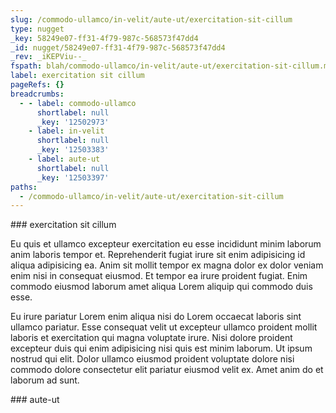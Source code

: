 ```yaml
---
slug: /commodo-ullamco/in-velit/aute-ut/exercitation-sit-cillum
type: nugget
_key: 58249e07-ff31-4f79-987c-568573f47dd4
_id: nugget/58249e07-ff31-4f79-987c-568573f47dd4
_rev: _iKEPViu--_
fspath: blah/commodo-ullamco/in-velit/aute-ut/exercitation-sit-cillum.md
label: exercitation sit cillum
pageRefs: {}
breadcrumbs:
  - - label: commodo-ullamco
      shortlabel: null
      _key: '12502973'
    - label: in-velit
      shortlabel: null
      _key: '12503383'
    - label: aute-ut
      shortlabel: null
      _key: '12503397'
paths:
  - /commodo-ullamco/in-velit/aute-ut/exercitation-sit-cillum
---
```


<NuggetArea>
<Nugget slug="/commodo-ullamco/in-velit/aute-ut/exercitation-sit-cillum" type="nugget" _key="58249e07-ff31-4f79-987c-568573f47dd4" _id="nugget/58249e07-ff31-4f79-987c-568573f47dd4" _rev="_iKEPViu--_" fspath="blah/commodo-ullamco/in-velit/aute-ut/exercitation-sit-cillum.md" label="exercitation sit cillum" paths="/commodo-ullamco/in-velit/aute-ut/exercitation-sit-cillum">
<NuggetBody>
### exercitation sit cillum

Eu quis et ullamco excepteur exercitation eu esse incididunt minim laborum anim laboris tempor et. Reprehenderit fugiat irure sit enim adipisicing id aliqua adipisicing ea. Anim sit mollit tempor ex magna dolor ex dolor veniam enim nisi in consequat eiusmod. Et tempor ea irure proident fugiat. Enim commodo eiusmod laborum amet aliqua Lorem aliquip qui commodo duis esse.

Eu irure pariatur Lorem enim aliqua nisi do Lorem occaecat laboris sint ullamco pariatur. Esse consequat velit ut excepteur ullamco proident mollit laboris et exercitation qui magna voluptate irure. Nisi dolore proident excepteur duis qui enim adipisicing nisi quis est minim laborum. Ut ipsum nostrud qui elit. Dolor ullamco eiusmod proident voluptate dolore nisi commodo dolore consectetur elit pariatur eiusmod velit ex. Amet anim do et laborum ad sunt.

</NuggetBody>
<Breadcrumbs>
<Crumbs>
<Crumb _key="12502973" label="commodo-ullamco" /><Crumb _key="12503383" label="in-velit" /><Crumb _key="12503397" label="aute-ut" />
</Crumbs>
</Breadcrumbs>
</Nugget>

<NuggetsInbound>
</NuggetsInbound>
<NuggetsOutbound>
</NuggetsOutbound>
</NuggetArea>
<PassagesInbound>
<Passage direction="inbound" type="passage" _key="12503397" _id="passage/12503397" _rev="_iKEPViq--_" label="aute-ut" passage="aute-ut" fspath="blah/commodo-ullamco/in-velit/aute-ut" paths="/commodo-ullamco/in-velit/aute-ut" slug="/commodo-ullamco/in-velit/aute-ut">
<NuggetBody>
### aute-ut

</NuggetBody>
<Breadcrumbs>
<Crumbs>
<Crumb _key="12502973" label="commodo-ullamco" /><Crumb _key="12503383" label="in-velit" />
</Crumbs>
</Breadcrumbs>
</Passage>

</PassagesInbound>
<PassagesOutbound>
</PassagesOutbound>